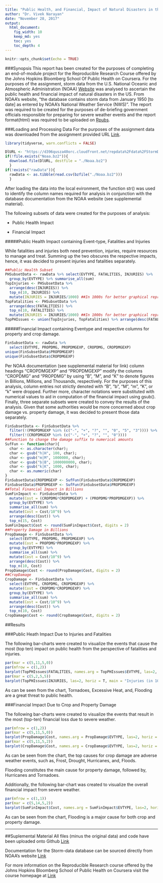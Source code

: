 ```yaml
---
title: "Public Health, and Financial, Impact of Natural Disasters in the US"
author: "Dr. Vivek Narayan"
date: "November 28, 2017"
output: 
  html_document: 
    fig_width: 10
    keep_md: yes
    toc: yes
    toc_depth: 4
---
```


```r
knitr::opts_chunk$set(echo = TRUE)
```

###Synopsis
This report has been created for the purposes of completing an end-of-module project for the Reproducible Research Course offered by the Johns Hopkins Bloomberg School Of Public Health on Coursera. For the purposes of the assignment, storm data from the U.S. National Oceanic and Atmospheric Administration (NOAA) [Website](https://www.ncdc.noaa.gov/stormevents/) was analysed to ascertain the public health and financial impact of natural disasters in the US. From NOAA's website, "the database contains storm data from January 1950 [to date] as entered by NOAA's National Weather Service (NWS)". The report was required to be created for the purposes of de-briefing government officials responsible for preparing for severe weather events and the report format(html) was required to be uploaded on [Rpubs](https://rpubs.com/).

###Loading and Processing Data
For the purposes of the assignment data was downloaded from the assignment provided URL [Link](https://d396qusza40orc.cloudfront.net/repdata%2Fdata%2FStormData.csv.bz2).

```r
library(tidyverse, warn.conflicts = FALSE)
```

```r
DlURL <- "https://d396qusza40orc.cloudfront.net/repdata%2Fdata%2FStormData.csv.bz2"
if(!file.exists("Noaa.bz2")){
  download.file(DlURL, destfile = "./Noaa.bz2")
  }
if(!exists("rawData")){
  rawData <- as.tibble(read.csv(bzfile("./Noaa.bz2")))
  }
```

After loading the data into the local evironment, the function str() was used to identify the column names required for analysis in conjunction with the database documentation from the NOAA website (see supplemental material).

The following subsets of data were created for the purposes of analysis:

- Public Health Impact

- Financial Impact

#####Public Health Impact containing Event-type, Fatalities and Injuries

While fatalities and injuries both need prevention, injuries, require resources to manage and treat. Summing up the two obscures the respective impacts, hence, it was decided to present injuries and fatalities separately. 

```r
##Public Health Subset
PHSubsetData <- rawData %>% select(EVTYPE, FATALITIES, INJURIES) %>% 
  group_by(EVTYPE) %>% summarise_all(sum)
TopInjuries <- PHSubsetData %>% 
  arrange(desc(INJURIES)) %>%
  top_n(10, INJURIES) %>% 
  mutate(INJURIES = INJURIES/1000) ##In 1000s for better graphical representation
TopFatalities <- PHSubsetData %>% 
  arrange(desc(FATALITIES)) %>%
  top_n(10, FATALITIES) %>% 
  mutate(INJURIES = INJURIES/1000) ##In 1000s for better graphical representation
TopPHIssues <- union(TopInjuries, TopFatalities) %>% arrange(desc(FATALITIES))
```

#####Financial Impact containing Eventype and respective columns for property and crop damage.

```r
FinSubsetData <- rawData %>% 
  select(EVTYPE, PROPDMG, PROPDMGEXP, CROPDMG, CROPDMGEXP)
unique(FinSubsetData$PROPDMGEXP)
unique(FinSubsetData$CROPDMGEXP)
```

Per NOAA documentation (see supplemental material for link) column headings "CROPDMGEXP" and "PROPDMGEXP" modify the columns "CROPDMG" and "PROPDMG" by using "B", "M", and "K" to denote figures in Billions, Millions, and Thousands, respectively. For the purposes of this analysis, column entries not strictly denoted with "B", "b", "M", "m", "K", or "k" were dropped. Further more, character notations were substituted with numerical values to aid in computation of the financial impact using gsub(). Finally, three separate subsets were created to convey the results of the analysis. Given that some authorities would be more concerned about crop damage vs. property damage, it was decided to present those data separately.

```r
FinSubsetData <- FinSubsetData %>%
  filter(!(PROPDMGEXP %in% (c("-", "+", "?", "", "0", "5", "3")))) %>%
  filter(!(CROPDMGEXP %in% (c("-", "+", "?", "", "0"))))
##Function to change the damage suffix to numerical amounts
SufFun <- function(char){
  char <- as.character(char);
  char <- gsub("h|H", 100, char);
  char <- gsub("m|M", 1000000, char);
  char <- gsub("b|B", 1000000000, char);
  char <- gsub("k|K", 1000, char);
  char <- as.numeric(char)
}
FinSubsetData$CROPDMGEXP <- SufFun(FinSubsetData$CROPDMGEXP)
FinSubsetData$PROPDMGEXP <- SufFun(FinSubsetData$PROPDMGEXP)
##Total Financial Impact in Billions
SumFinImpact <- FinSubsetData %>% 
  mutate(Cost = (CROPDMG*CROPDMGEXP) + (PROPDMG*PROPDMGEXP)) %>%
  group_by(EVTYPE) %>% 
  summarise_all(sum) %>%
  mutate(Cost = Cost/10^9) %>%
  arrange(desc(Cost)) %>%
  top_n(15, Cost)
SumFinImpact$Cost <- round(SumFinImpact$Cost, digits = 2)
##Property Damage in Billions
PropDamage <- FinSubsetData %>%
  select(EVTYPE, PROPDMG, PROPDMGEXP) %>%
  mutate(Cost = PROPDMG*PROPDMGEXP) %>%
  group_by(EVTYPE) %>% 
  summarise_all(sum) %>%
  mutate(Cost = Cost/10^9) %>%
  arrange(desc(Cost)) %>%
  top_n(10, Cost)
PropDamage$Cost <- round(PropDamage$Cost, digits = 2)
##CropDamage
CropDamage <- FinSubsetData %>%
  select(EVTYPE, CROPDMG, CROPDMGEXP) %>%
  mutate(Cost = CROPDMG*CROPDMGEXP) %>%
  group_by(EVTYPE) %>% 
  summarise_all(sum) %>%
  mutate(Cost = Cost/10^9) %>%
  arrange(desc(Cost)) %>%
  top_n(10, Cost)
CropDamage$Cost <- round(CropDamage$Cost, digits = 2)
```

##Results

###Public Heath Impact Due to Injuries and Fatalities

The following bar-charts were created to visualize the events that cause the most (top ten) impact on public health from the perspective of fatalities and injuries.

```r
par(mar = c(5,11,5,0))
par(mfrow = c(1,2))
barplot(TopPHIssues$FATALITIES, names.arg = TopPHIssues$EVTYPE, las=2, horiz = T, xlim = c(0,6000), main = "Fatalities", col = "pink")
par(mar = c(5,2,5,5))
barplot(TopPHIssues$INJURIES, las=2, horiz = T, main = "Injuries (in 1000's)", xlim = c(0,100), col = "purple")
```

As can be seen from the chart, Tornadoes, Excessive Heat, and, Flooding are a great threat to public health.

###Financial Impact Due to Crop and Property Damage

The following bar-charts were created to visualize the events that result in the most (top-ten) financial loss due to severe weather.

```r
par(mfrow = c(1,2))
par(mar = c(5,11,5,0))
barplot(PropDamage$Cost, names.arg = PropDamage$EVTYPE, las=2, horiz = T, xlim = c(0,150), main = "Property Damage Cost in $B", col = "Magenta")
par(mar = c(5,11,5,2))
barplot(CropDamage$Cost, names.arg = CropDamage$EVTYPE, las=2, horiz = T, main = "Crop Damage Cost in $B", xlim = c(0,6), col = "Coral")
```

As can be seen from the chart, the top causes for crop damage are adverse weather events, such as, Frost, Drought, Hurricanes, and, Floods.

Flooding constitutes the main cause for property damage, followed by, Hurricanes and Tornadoes.

Additionally, the following bar-chart was created to visualize the overall financial impact from severe weather. 

```r
par(mfrow = c(1,1))
par(mar = c(5,14,5,2))
barplot(SumFinImpact$Cost, names.arg = SumFinImpact$EVTYPE, las=2, horiz = T, main = "Top 15 Costliest Forms of Natural Disasters (NOAA Data)", xlim = c(0,150), col = "Orange", sub = "Cost in Billions")
```

As can be seen from the chart, Flooding is a major cause for both crop and property damage.

***

##Suplemental Material
All files (minus the original data) and code have been uploaded onto Github [Link](https://github.com/maximegalon5/RR-Project-2-NOAA-Data)

Documentation for the Storm-data database can be sourced directly from NOAA's website [Link](http://www.nws.noaa.gov/directives/sym/pd01016005curr.pdf)

For more information on the Reproducible Research course offered by the Johns Hopkins Bloomberg School of Public Health on Coursera visit the course homepage at [Link](https://www.coursera.org/learn/reproducible-research/home/welcome)
